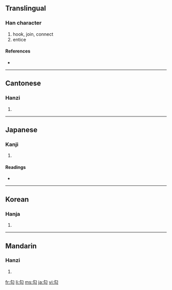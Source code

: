 {{also|句}}
==Translingual==

===Han character===
{{Han char|rn=20|rad=勹|as=02|sn=4|four=2772<sub>0</sub>|canj=心戈 (PI)}}

# hook, join, connect
# entice

====References====
* {{Han ref|kx=0150.230|dkj=02500|dj=0339.130|hdz=10256.030|uh=52FE|ud=21246|bh=A4C4|bd=42180}}

----

==Cantonese==

===Hanzi===
{{yue-hanzi|jyut=|y=gau1, ngau1}}

# {{defn|Cantonese}}

----

==Japanese==

===Kanji===
{{ja-kanji|grade=|rs=勹02}}

# {{defn|Japanese}}

====Readings====
* {{ja-readings|on=[[こう]] (kō)|kun=[[のぞく]] (nozoku), [[まがる]] (magaru), [[かぎ]] (kagi)}}

----

==Korean==

===Hanja===
{{ko-hanja|hangeul=[[구]], [[귀]]|rv=gu, gwi|mr=ku, kwi}}

# {{defn|Korean}}

----

==Mandarin==

===Hanzi===
{{cmn-hanzi|pin=[[gōu]] ([[gou1]])|wg=kou<sup>1</sup>}}

# {{defn|Mandarin}}

[[fr:勾]]
[[li:勾]]
[[ms:勾]]
[[ja:勾]]
[[vi:勾]]